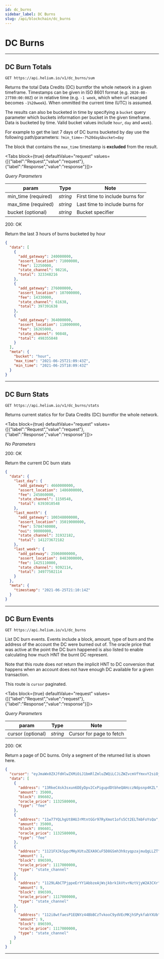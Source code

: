 ```yaml
---
id: dc_burns
sidebar_label: DC Burns
slug: /api/blockchain/dc_burns
---
```



# DC Burns

---

## DC Burn Totals

```
GET https://api.helium.io/v1/dc_burns/sum
```

Returns the total Data Credits (DC) burntfor the whole network in a given
timeframe. Timestamps can be given in ISO 8601 format (e.g.
`2020-08-27T00:00:00Z`) or in relative time (e.g. `-1 week`, which when url
esacped becomes `-1%20week`). When ommitted the current time (UTC) is assumed.

The results can also be bucketed in time by specifying a `bucket` query
parameter which buckets information per bucket in the given timeframe. Data is
bucketed by time. Valid bucket values include `hour`, `day` and `week`).

For example to get the last 7 days of DC burns bucketed by day use the following
path/parameters: `?min_time=-7%20day&bucket=day`

The block that contains the `max_time` timestamp is
**excluded** from the result.

<Tabs
  block={true}
  defaultValue="request"
  values={[{"label":"Request","value":"request"},{"label":"Response","value":"response"}]}>
<TabItem value="request">

_Query Parameters_

| param               | Type     | Note                            |
| ------------------- | -------- | ------------------------------- |
| min_time (required) | _string_ | First time to include burns for |
| max_time (required) | _string_ | Last time to include burns for  |
| bucket (optional)   | _string_ | Bucket specifier                |

</TabItem>
<TabItem value="response">

200: OK

Return the last 3 hours of burns bucketed by hour

```json
{
  "data": [
    {
      "add_gateway": 240000000,
      "assert_location": 71000000,
      "fee": 12250000,
      "state_channel": 98216,
      "total": 323348216
    },
    {
      "add_gateway": 276000000,
      "assert_location": 107000000,
      "fee": 14330000,
      "state_channel": 61638,
      "total": 397391638
    },
    {
      "add_gateway": 364000000,
      "assert_location": 118000000,
      "fee": 16265000,
      "state_channel": 90848,
      "total": 498355848
    }
  ],
  "meta": {
    "bucket": "hour",
    "max_time": "2021-06-25T21:09:43Z",
    "min_time": "2021-06-25T18:09:43Z"
  }
}
```

</TabItem>
</Tabs>

---

## DC Burn Stats

```
GET https://api.helium.io/v1/dc_burns/stats
```

Returns current statics for for Data Credits (DC) burntfor the whole network.

<Tabs
  block={true}
  defaultValue="request"
  values={[{"label":"Request","value":"request"},{"label":"Response","value":"response"}]}>
<TabItem value="request">

_No Parameters_

</TabItem>
<TabItem value="response">

200: OK

Return the current DC burn stats

```json
{
  "data": {
    "last_day": {
      "add_gateway": 4660000000,
      "assert_location": 1486000000,
      "fee": 245860000,
      "state_channel": 1150548,
      "total": 6393010548
    },
    "last_month": {
      "add_gateway": 100348000000,
      "assert_location": 35019000000,
      "fee": 5784740000,
      "oui": 90000000,
      "state_channel": 31932182,
      "total": 141273672182
    },
    "last_week": {
      "add_gateway": 25060000000,
      "assert_location": 8483000000,
      "fee": 1425110000,
      "state_channel": 9392114,
      "total": 34977502114
    }
  },
  "meta": {
    "timestamp": "2021-06-25T21:10:14Z"
  }
}
```

</TabItem>
</Tabs>

---

## DC Burn Events

```
GET https://api.helium.io/v1/dc_burns
```

List DC burn events. Events include a block, amount, type of burn and the
address of the account the DC were burned out of. The oracle price that was
active at the point the DC burn happened is also listed to enable calculating
how much HNT the burnt DC represent.

Note that this route does _not_ return the implicit HNT to DC conversion that
happens when an account does not have enough DC available for a given
transaction.

This route is `cursor` paginated.

<Tabs
  block={true}
  defaultValue="request"
  values={[{"label":"Request","value":"request"},{"label":"Response","value":"response"}]}>
<TabItem value="request">

_Query Parameters_

| param             | Type     | Note                     |
| ----------------- | -------- | ------------------------ |
| cursor (optional) | _string_ | Cursor for page to fetch |

</TabItem>
<TabItem value="response">

200: OK

Return a page of DC burns. Only a segment of the returned list is shown here.

```json
{
  "cursor": "eyJmaWx0ZXJfdHlwZXMiOiJ1bmRlZmluZWQiLCJiZWZvcmVfYmxvY2siOjg5NjU5OCwiYmVmb3JlX2FkZHJlc3MiOiIxMTJhaFRTWTRIcWh4cDdhMjFhN3dKeEdUWVR0SlpvUzdpR2twakhvOG9TZHl1TlpHbnhNIn0",
  "data": [
    {
      "address": "13RkeC4sk3sxun6DEyDpv2CxPigupdDtbheQAHcczNdpsnp4KZL",
      "amount": 35000,
      "block": 896602,
      "oracle_price": 1132580000,
      "type": "fee"
    },
    {
      "address": "11w77YQLhgUt8HUJrMtntGGr97RyXmot1ofs5Ct2ELTmbFoYsQa",
      "amount": 35000,
      "block": 896601,
      "oracle_price": 1132580000,
      "type": "fee"
    },
    {
      "address": "1121FXJk5ppcMHyXUtuZEXA9CuF5D8GSmh3h9zyqpzajmuQgLLZT",
      "amount": 1,
      "block": 896599,
      "oracle_price": 1117000000,
      "type": "state_channel"
    },
    {
      "address": "1129LAbCTPjppeErYY1AbbzeAjWsjkbrk1kVtvrNztVjyW2A3CXr",
      "amount": 9,
      "block": 896599,
      "oracle_price": 1117000000,
      "type": "state_channel"
    },
    {
      "address": "112i8wtfaesP1EQNYz44BbBCzTvkooC9ydVEcMKjhSPykfabYXUb",
      "amount": 9,
      "block": 896599,
      "oracle_price": 1117000000,
      "type": "state_channel"
    }
  ]
}
```

</TabItem>
</Tabs>

---
